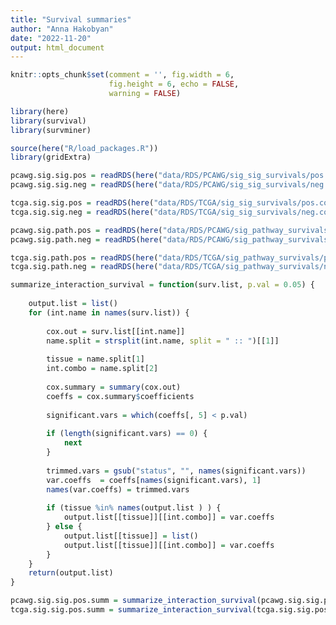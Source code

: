 ```yaml
---
title: "Survival summaries"
author: "Anna Hakobyan"
date: "2022-11-20"
output: html_document
---
```


```r
knitr::opts_chunk$set(comment = '', fig.width = 6, 
                      fig.height = 6, echo = FALSE, 
                      warning = FALSE)
```



```r
library(here)
library(survival)
library(survminer)

source(here("R/load_packages.R"))
library(gridExtra)

```


```r
pcawg.sig.sig.pos = readRDS(here("data/RDS/PCAWG/sig_sig_survivals/pos.coxlist.totmut.nonbinary.RDS"))
pcawg.sig.sig.neg = readRDS(here("data/RDS/PCAWG/sig_sig_survivals/neg.coxlist.totmut.nonbinary.RDS"))

tcga.sig.sig.pos = readRDS(here("data/RDS/TCGA/sig_sig_survivals/pos.coxlist.totmut.nonbinary.RDS"))
tcga.sig.sig.neg = readRDS(here("data/RDS/TCGA/sig_sig_survivals/neg.coxlist.totmut.nonbinary.RDS"))

pcawg.sig.path.pos = readRDS(here("data/RDS/PCAWG/sig_pathway_survivals/pos.coxlist.totmut.nonbinary.RDS"))
pcawg.sig.path.neg = readRDS(here("data/RDS/PCAWG/sig_pathway_survivals/neg.coxlist.totmut.nonbinary.RDS"))

tcga.sig.path.pos = readRDS(here("data/RDS/TCGA/sig_pathway_survivals/pos.coxlist.totmut.nonbinary.RDS"))
tcga.sig.path.neg = readRDS(here("data/RDS/TCGA/sig_pathway_survivals/neg.coxlist.totmut.nonbinary.RDS"))
```



```r
summarize_interaction_survival = function(surv.list, p.val = 0.05) {
    
    output.list = list()
    for (int.name in names(surv.list)) {
        
        cox.out = surv.list[[int.name]]
        name.split = strsplit(int.name, split = " :: ")[[1]]
        
        tissue = name.split[1]
        int.combo = name.split[2]
        
        cox.summary = summary(cox.out)
        coeffs = cox.summary$coefficients
        
        significant.vars = which(coeffs[, 5] < p.val)
        
        if (length(significant.vars) == 0) {
            next
        }
        
        trimmed.vars = gsub("status", "", names(significant.vars))
        var.coeffs  = coeffs[names(significant.vars), 1]
        names(var.coeffs) = trimmed.vars
        
        if (tissue %in% names(output.list ) ) {
            output.list[[tissue]][[int.combo]] = var.coeffs
        } else {
            output.list[[tissue]] = list()            
            output.list[[tissue]][[int.combo]] = var.coeffs
        }
    }
    return(output.list)
}
```


```r
pcawg.sig.sig.pos.summ = summarize_interaction_survival(pcawg.sig.sig.pos)
tcga.sig.sig.pos.summ = summarize_interaction_survival(tcga.sig.sig.pos)

```

